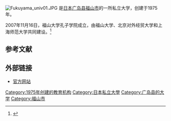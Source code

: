 [[Image:Fukuyama_univ01.JPG|thumb]]
{{nihongo|'''福山大学'''|Fukuyama daigaku}}是[[日本|日本]][[广岛县|广岛县]][[福山市|福山市]]的一所私立大学，创建于1975年。

2007年11月16日，福山大学孔子学院成立，由福山大学、北京对外经贸大学和上海师范大学共同建设。<ref>{{cite news |title=首页  孔子学院  孔院简介  福山大学孔子学院 |url=https://webofied.shnu.edu.cn/20453/list.htm}}</ref>

==参考文献==
{{reflist}}

==外部链接==
* [http://www.fukuyama-u.ac.jp/ 官方网站] {{ja icon}}

{{coord|34|27|30|N|133|13|46|E|region:JP_type:edu_source:kolossus-jawiki|display=title}}

[[Category:1975年创建的教育机构|Category:1975年创建的教育机构]]
[[Category:日本私立大學|Category:日本私立大學]]
[[Category:广岛县的大学|Category:广岛县的大学]]
[[Category:福山市|Category:福山市]]

{{日本小作品}}